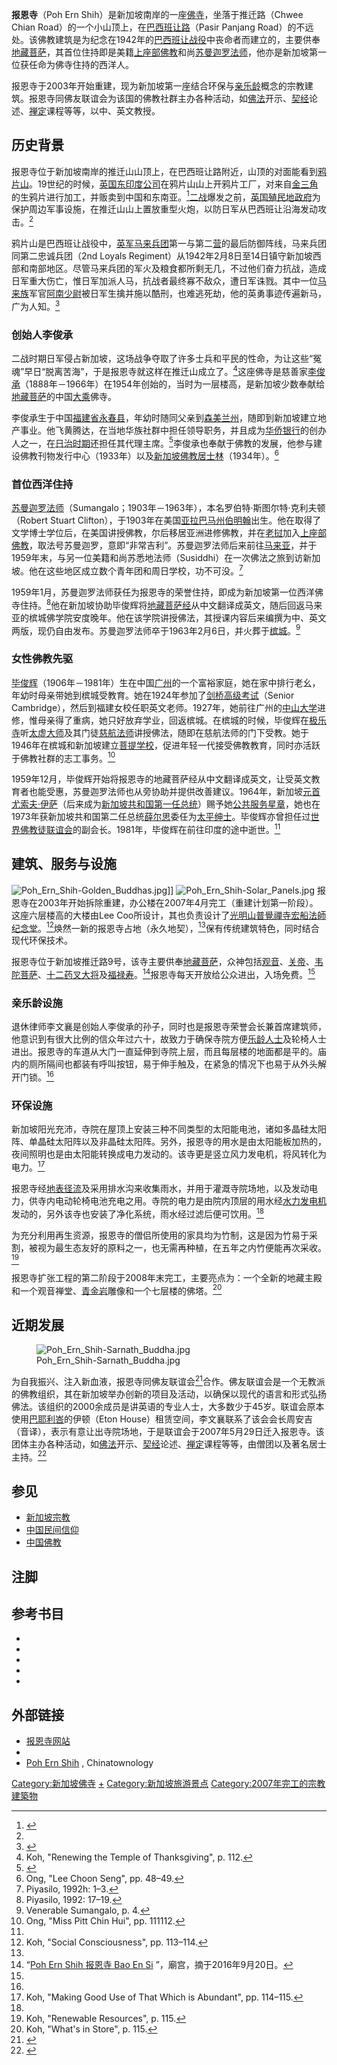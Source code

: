 {{otheruse|报恩寺}}
{{Infobox Buddhist temple
| name           = 报恩寺
| image          = Poh Ern Shih Temple.jpg
| founded        = 1954年
| founder        = [[李俊承|李俊承]]、[[苏曼迦罗|苏曼迦罗法师]]、[[畢俊輝|畢俊輝]]
| denomination   = [[上座部佛教|上座部佛教]]、[[大乘佛教|大乘佛教]]
| venerated      = [[地藏菩萨|地藏菩萨]]
| address        = {{SGP}}推迁路9号
| coordinates    = {{Coord|01|16|45|N|103|47|19|E|type:city|display=title,inline}}
| website        = http://pohernshih.info/
}}
{{buddhism}}

'''报恩寺'''（Poh Ern Shih）是新加坡南岸的一座[[佛寺|佛寺]]，坐落于推迁路（Chwee Chian Road）的一个小山顶上，在[[巴西班让路|巴西班让路]]（Pasir Panjang Road）的不远处。该佛教建筑是为纪念在1942年的[[巴西班让战役|巴西班让战役]]中丧命者而建立的，主要供奉[[地藏菩萨|地藏菩萨]]，其首位住持即是美籍[[上座部佛教|上座部佛教]]和尚[[苏曼迦罗|苏曼迦罗法师]]，他亦是新加坡第一位获任命为佛寺住持的西洋人。

报恩寺于2003年开始重建，现为新加坡第一座结合环保与[[老年|亲乐龄]]概念的宗教建筑。报恩寺同佛友联谊会为该国的佛教社群主办各种活动，如[[佛法|佛法]]开示、[[契经|契经]]论述、[[禅定|禅定]]课程等等，以中、英文教授。

==历史背景==
报恩寺位于新加坡南岸的推迁山山顶上，在巴西班让路附近，山顶的对面能看到[[鸦片山|鸦片山]]。19世纪的时候，[[英国东印度公司|英国东印度公司]]在鸦片山山上开鸦片工厂，对来自[[金三角|金三角]]的生鸦片进行加工，并贩卖到中国和东南亚。<ref name="PES">{{cite web | url = http://www.pohernshih.org/History(E).htm | title = History of Bukit Chandu | accessdate = 5 June 2007 | publisher = Poh Ern Shih | deadurl = yes | archiveurl = https://web.archive.org/web/20070714143111/http://www.pohernshih.org/History(E).htm | archivedate = 2007年7月14日 }}</ref>[[二战|二战]]爆发之前，[[海峡殖民地|英国殖民地政府]]为保护周边军事设施，在推迁山山上置放重型火炮，以防日军从巴西班让沿海发动攻击。<ref name="PES"/>

鸦片山是巴西班让战役中，[[皇家马来兵团|英军马来兵团]]第一与第二[[营|营]]的最后防御阵线，马来兵团同第二忠诚兵团（2nd Loyals Regiment）从1942年2月8日至14日镇守新加坡西部和南部地区。尽管马来兵团的军火及粮食都所剩无几，不过他们奋力抗战，造成日军重大伤亡，惟日军加派人马，抗战者最终寡不敌众，遭日军诛戮。其中一位[[马来族|马来族]]军官[[阿南·赛迪|阿南少尉]]被日军生擒并施以酷刑，也难逃死劫，他的英勇事迹传遍新马，广为人知。<ref>{{cite web | url = http://www.s1942.org.sg/s1942/bukit_chandu/homepage.htm | title = Reflections at Bukit Chandu | accessdate = 5 June 2007 | publisher = National Archives of Singapore | archive-date = 2007-06-05 | archive-url = https://web.archive.org/web/20070605085955/http://www.s1942.org.sg/s1942/bukit_chandu/homepage.htm | dead-url = no }}</ref>

===创始人李俊承===
二战时期日军侵占新加坡，这场战争夺取了许多士兵和平民的性命，为让这些“冤魂”早日“脱离苦海”，于是报恩寺就这样在推迁山成立了。<ref>Koh, "Renewing the Temple of Thanksgiving", p. 112.</ref>这座佛寺是慈善家[[李俊承|李俊承]]（1888年－1966年）在1954年创始的，当时为一层楼高，是新加坡少数奉献给[[地藏菩萨|地藏菩萨]]的中国[[大乘佛教|大乘]]佛寺。

李俊承生于中国[[福建省|福建省]][[永春县|永春县]]，年幼时随同父亲到[[森美兰州|森美兰州]]，随即到新加坡建立地产事业。他飞黄腾达，在当地华族社群中担任领导职务，并且成为[[华侨银行|华侨银行]]的创办人之一，在[[新加坡日占时期|日治时期]]还担任其代理主席。<ref>{{cite web | url = http://www.ocbc.com.sg/global/aboutOCBC/Gco_Abt_History.shtm | title = OCBC History | accessdate = 5 June 2007 | publisher = Oversea-Chinese Banking Corporation | archive-date = 2012-02-07 | archive-url = https://web.archive.org/web/20120207054134/http://www.ocbc.com.sg/global/aboutOCBC/Gco_Abt_History.shtm | dead-url = no }}</ref>李俊承也奉献于佛教的发展，他参与建设佛教刊物发行中心（1933年）以及[[新加坡佛教居士林|新加坡佛教居士林]]（1934年）。<ref>Ong, "Lee Choon Seng", pp. 48–49.</ref>

===首位西洋住持===
[[苏曼迦罗|苏曼迦罗法师]]（Sumangalo；1903年－1963年），本名罗伯特·斯图尔特·克利夫顿（Robert Stuart Clifton），于1903年在美国[[亚拉巴马州|亚拉巴马州]][[伯明翰_(阿拉巴马州)|伯明翰]]出生。他在取得了文学博士学位后，在美国讲授佛教，尔后移居亚洲进修佛教，并在[[老挝|老挝]]加入[[上座部佛教|上座部佛教]]，取法号苏曼迦罗，意即“非常吉利”。苏曼迦罗法师后来前往[[马来亚|马来亚]]，并于1959年末，与另一位美籍和尚苏悉地法师（Susiddhi）在一次佛法之旅到访新加坡。他在这些地区成立数个青年团和周日学校，功不可没。<ref>Piyasilo, 1992h: 1–3.</ref>

1959年1月，苏曼迦罗法师获任为报恩寺的荣誉住持，即成为新加坡第一位西洋佛寺住持。<ref>Piyasilo, 1992: 17–19.</ref>他在新加坡协助毕俊辉将[[地藏菩萨本愿经|地藏菩萨经]]从中文翻译成英文，随后回返马来亚的槟城佛学院安度晚年。他在该学院讲授佛法，其授课内容后来编撰为中、英文两版，现仍自由发布。苏曼迦罗法师卒于1963年2月6日，并火葬于[[槟城|槟城]]。<ref>Venerable Sumangalo, p. 4.</ref>

===女性佛教先驱===
[[毕俊辉|毕俊辉]]（1906年－1981年）生在中国[[广州|广州]]的一个富裕家庭{{里}}，她在家中排行老幺，年幼时母亲带她到槟城受教育。她在1924年参加了[[剑桥高级考试|剑桥高级考试]]（Senior Cambridge），然后到福建女校任职英文老师。1927年，她前往广州的[[中山大学|中山大学]]进修，惟母亲得了重病，她只好放弃学业，回返槟城。在槟城的时候，毕俊辉在[[槟城极乐寺|极乐寺]]听[[释太虚|太虚大师]]及其门徒[[释慈航|慈航法师]]讲授佛法，随即在慈航法师的门下受教。她于1946年在槟城和新加坡建立[[菩提学校|菩提学校]]，促进年轻一代接受佛教教育，同时亦活跃于佛教社群的志工事务。<ref name="Pitt">Ong, "Miss Pitt Chin Hui", pp. 111112.</ref>

1959年12月，毕俊辉开始将报恩寺的地藏菩萨经从中文翻译成英文，让受英文教育者也能受惠，苏曼迦罗法师也从旁协助并提供改善建议。1964年，新加坡[[元首_(马来语)|元首]][[尤索夫·伊萨|尤索夫·伊萨]]（后来成为[[新加坡总统|新加坡共和国第一任总统]]）赐予她[[新加坡荣誉制度|公共服务星章]]，她也在1973年获新加坡共和国第二任总统[[本杰明·亨利·薛尔思|薛尔思]]委任为[[太平绅士|太平绅士]]。毕俊辉亦曾担任过[[世界佛教徒联谊会|世界佛教徒联谊会]]的副会长。1981年，毕俊辉在前往印度的途中逝世。<ref name="Pitt"/>

==建筑、服务与设施==
[[File:Poh_Ern_Shih-Golden_Buddhas.jpg|thumb]]]]
[[File:Poh_Ern_Shih-Solar_Panels.jpg|thumb]]
报恩寺在2003年开始拆除重建，办公楼在2007年4月完工（重建计划第一阶段）。这座六层楼高的大楼由Lee Coo所设计，其也负责设计了[[光明山普覺禪寺|光明山普覺禪寺]][[宏船|宏船法師纪念堂]]。<ref name="Koh">Koh, "Social Consciousness", pp. 113–114.</ref>焕然一新的报恩寺占地{{convert|46938|sqft|m2|adj=on}}（永久地契），<ref name="PES"/>保有传统建筑特色，同时结合现代环保技术。

报恩寺位于新加坡推迁路9号，该寺主要供奉[[地藏菩萨|地藏菩萨]]，众神包括[[观音|观音]]、[[关帝|关帝]]、[[韦陀菩萨|韦陀菩萨]]、[[十二药叉大将|十二药叉大将]]及[[福禄寿|福禄寿]]。<ref>“[http://www.beokeng.com/disptemple.php?temple=poh-ern-shih Poh Ern Shih 报恩寺 Bao En Si] {{Wayback|url=http://www.beokeng.com/disptemple.php?temple=poh-ern-shih |date=20201203125816 }}”，廟宫，摘于2016年9月20日。</ref>报恩寺每天开放给公众进出，入场免费。<ref name="Lee"/>

===亲乐龄设施===
退休律师李文襄是创始人李俊承的孙子，同时也是报恩寺荣誉会长兼首席建筑师，他意识到有很大比例的信众年过六十，故致力于确保寺院方便[[老年|乐龄人士]]及轮椅人士进出。报恩寺的车道从大门一直延伸到寺院上层，而且每层楼的地面都是平的。庙内的厕所隔间也都装有呼叫按钮，易于伸手触及，在紧急的情况下也易于从外头解开门锁。<ref name="Koh"/>

===环保设施===
新加坡阳光充沛，寺院在屋顶上安装三种不同类型的太阳能电池，诸如多晶硅太阳阵、单晶硅太阳阵以及非晶硅太阳阵。另外，报恩寺的用水是由太阳能板加热的，夜间照明也是由太阳能转换成电力发动的。该寺更是竖立风力发电机，将风转化为电力。<ref name="Koh-p114">Koh, "Making Good Use of That Which is Abundant", pp. 114–115.</ref>

报恩寺经[[地表径流|地表径流]]及采用排水沟来收集雨水，并用于灌溉寺院场地，以及发动电力，供寺内电动轮椅电池充电之用。寺院的电力是由院内顶层的用水经[[水力发电|水力发电机]]发动的，另外该寺也安装了净化系统，雨水经过滤后便可饮用。<ref name="Koh-p114"/>

为充分利用再生资源，报恩寺的僧侣所使用的家具均为竹制，这是因为竹易于采割，被视为最生态友好的原料之一，也无需再种植，在五年之内竹便能再次采收。<ref>Koh, "Renewable Resources", p. 115.</ref>

报恩寺扩张工程的第二阶段于2008年末完工，主要亮点为：一个全新的地藏主殿和一个观音禅堂、[[青金岩|青金岩]]雕像和一个七层楼的佛塔。<ref>Koh, "What's in Store", p. 115.</ref>

==近期发展==
[[File:Poh_Ern_Shih-Sarnath_Buddha.jpg|thumb]]

为自我振兴、注入新血液，报恩寺同佛友联谊会<ref>{{cite web|url=http://www.buddhistfellowship.org/cms/index.php?/Table/About-Us/|title=the Buddhist Fellowship website|access-date=2021-10-05|archive-date=2019-05-02|archive-url=https://web.archive.org/web/20190502221604/http://www.buddhistfellowship.org/cms/index.php?%2FTable%2FAbout-Us%2F|dead-url=no}}</ref>合作。佛友联谊会是一个无教派的佛教组织，其在新加坡举办创新的项目及活动，以确保以现代的语言和形式弘扬佛法。该组织的2000余成员是讲英语的专业人士，大多数少于45岁。联谊会原本使用[[巴耶利峇|巴耶利峇]]的伊顿（Eton House）租赁空间，李文襄联系了该会会长周安吉（音译），表示有意让出寺院场地，于是联谊会于2007年5月29日迁入报恩寺。该团体主办各种活动，如[[佛法|佛法]]开示、[[契经|契经]]论述、[[禅定|禅定]]课程等等，由僧团以及著名居士主持。<ref name="Lee">{{cite news | title = Two Buddhist groups share space | author = Lee Chee Keng | date = 30 May 2007 | work = [[The_Straits_Times|The Straits Times]]}}</ref>

==参见==
{{Portal box|新加坡|佛教|中国}}
*[[新加坡宗教|新加坡宗教]]
*[[中国民间信仰|中国民间信仰]]
*[[中国佛教|中国佛教]]

==注脚==
{{Reflist|2}}

==参考书目==
{{Refbegin}}
*{{cite book | last = Koh| first = c-u Pinn | title = "Renewing the Temple of Thanksgiving"—Vaidurya (May/Jun 2007) | publisher = Singapore: Golden Pagoda Buddhist Temple | year = 2007 }}
*{{cite book | last = Piyasilo | title = Charisma in Buddhism | publisher = Malaysia: Dharmafarers Enterprises | date = 1992h | isbn = 983-9030-10-8 }}
*{{cite book | last = Piyasilo | title = New Directions in Buddhism Today | publisher = Malaysia: Dharmafarers Enterprises | year = 1992 | isbn = 983-9030-03-5 }}
*{{cite book | last = Ong | first = Y.D. | title = Buddhism in Singapore—A Short Narrative History | publisher = Singapore: Skylark Publications | year = 2005 | isbn = 981-05-2740-3 }}
*{{cite book | last = Venerable Sumangalo | title = Lectures by Venerable Sumangalo Bhikkhu (in Chinese) | publisher = Malaysia: Penang Buddhist Association (Free distribution) | year = 2006 }}
{{Refend}}

==外部链接==
*[https://pohernshih.org.sg/ 报恩寺网站] {{Wayback|url=https://pohernshih.org.sg/ |date=20220616005718 }}
*{{Cite web|url=http://www.foryou.sg/wbn/slot/u401/cart/239cart8.htm|archiveurl=https://web.archive.org/web/20160923084136/http://www.foryou.sg/wbn/slot/u401/cart/239cart8.htm|archivedate=2016-09-23|publisher=佛友资讯|title=九华山报恩寺 -- 节能环保新一代寺院}}
*[http://www.chinatownology.com/Poh_Ern_Shih.html Poh Ern Shih] {{Wayback|url=http://www.chinatownology.com/Poh_Ern_Shih.html |date=20210226230624 }}, Chinatownology

[[Category:新加坡佛寺|Category:新加坡佛寺]]
[[Category:新加坡华人|+]]
[[Category:新加坡旅游景点|Category:新加坡旅游景点]]
[[Category:2007年完工的宗教建築物|Category:2007年完工的宗教建築物]]